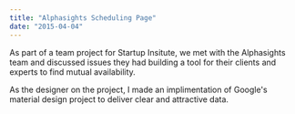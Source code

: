 ```yaml
---
title: "Alphasights Scheduling Page"
date: "2015-04-04"
---
```

As part of a team project for Startup Insitute, we met with the Alphasights team and discussed issues they had building a tool for their clients and experts to find mutual availability.

As the designer on the project, I made an implimentation of Google's material design project to deliver clear and attractive data.
